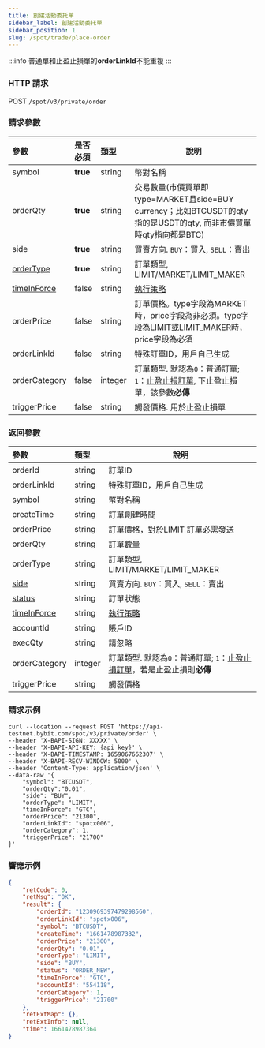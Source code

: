 ```yaml
---
title: 創建活動委托單
sidebar_label: 創建活動委托單
sidebar_position: 1
slug: /spot/trade/place-order
---
```


:::info
普通單和止盈止損單的**orderLinkId**不能重複
:::
### HTTP 請求
POST <code>/spot/v3/private/order</code>

### 請求參數
| 參數 | 是否必須 | 類型 | 說明|
|:----- |:-------|:-----|------ |
| symbol | <b>true</b> | string| 幣對名稱 |
| orderQty | <b>true</b> | string| 交易數量(市價買單即type=MARKET且side=BUY currency；比如BTCUSDT的qty指的是USDT的qty, 而非市價買單時qty指向都是BTC) |
| side | <b>true</b> | string| 買賣方向. <code>BUY</code>：買入, <code>SELL</code>：賣出 |
| [orderType](../enum#ordertype) | <b>true</b> | string| 訂單類型, LIMIT/MARKET/LIMIT_MAKER |
| [timeInForce](../enum#timeinforce)| false | string| <a href="https://www.bybit.com/zh-TW/help-center/bybitHC_Article?language=zh_TW&id=000001044">執行策略</a> |
| orderPrice | false | string| 訂單價格。type字段為MARKET時，price字段為非必須。type字段為LIMIT或LIMIT_MAKER時，price字段為必須 |
| orderLinkId| false | string| 特殊訂單ID，用戶自己生成 |
| orderCategory | false | integer | 訂單類型. 默認為<code>0</code>：普通訂單; <code>1</code>：<a href="https://www.bybit.com/zh-TW/help-center/bybitHC_Article?language=zh_TW&id=000001736">止盈止損訂單</a>, 下止盈止損單，該參數**必傳** |
| triggerPrice | false | string| 觸發價格. 用於止盈止損單 |

### 返回參數
| 參數 | 類型 | 說明|
|:----- |:-----|----- |
| orderId | string| 訂單ID |
| orderLinkId| string| 特殊訂單ID，用戶自己生成 |
| symbol | string| 幣對名稱 |
| createTime | string| 訂單創建時間 |
| orderPrice | string| 訂單價格，對於LIMIT 訂單必需發送 |
| orderQty | string| 訂單數量 |
| orderType | string| 訂單類型, LIMIT/MARKET/LIMIT_MAKER |
| [side](../enum#side) | string| 買賣方向. <code>BUY</code>：買入, <code>SELL</code>：賣出 |
| [status](../enum#orderstatus) | string| 訂單狀態 |
| [timeInForce](../enum#timeinforce)| string| <a href="https://www.bybit.com/zh-TW/help-center/bybitHC_Article?language=zh_TW&id=000001044">執行策略</a> |
| accountId  | string| 賬戶ID |
| execQty | string| 請忽略 |
| orderCategory | integer | 訂單類型. 默認為<code>0</code>：普通訂單; <code>1</code>：<a href="https://www.bybit.com/zh-TW/help-center/bybitHC_Article?language=zh_TW&id=000001736">止盈止損訂單</a>，若是止盈止損則<b>必傳</b> |
| triggerPrice  | string| 觸發價格 |

### 請求示例

```http
curl --location --request POST 'https://api-testnet.bybit.com/spot/v3/private/order' \
--header 'X-BAPI-SIGN: XXXXX' \
--header 'X-BAPI-API-KEY: {api key}' \
--header 'X-BAPI-TIMESTAMP: 1659067662307' \
--header 'X-BAPI-RECV-WINDOW: 5000' \
--header 'Content-Type: application/json' \
--data-raw '{
    "symbol": "BTCUSDT",
    "orderQty":"0.01",
    "side": "BUY",
    "orderType": "LIMIT",
    "timeInForce": "GTC",
    "orderPrice": "21300",
    "orderLinkId": "spotx006",
    "orderCategory": 1,
    "triggerPrice": "21700"
}'
```

### 響應示例

```json
{
    "retCode": 0,
    "retMsg": "OK",
    "result": {
        "orderId": "1230969397479298560",
        "orderLinkId": "spotx006",
        "symbol": "BTCUSDT",
        "createTime": "1661478987332",
        "orderPrice": "21300",
        "orderQty": "0.01",
        "orderType": "LIMIT",
        "side": "BUY",
        "status": "ORDER_NEW",
        "timeInForce": "GTC",
        "accountId": "554118",
        "orderCategory": 1,
        "triggerPrice": "21700"
    },
    "retExtMap": {},
    "retExtInfo": null,
    "time": 1661478987364
}
```
